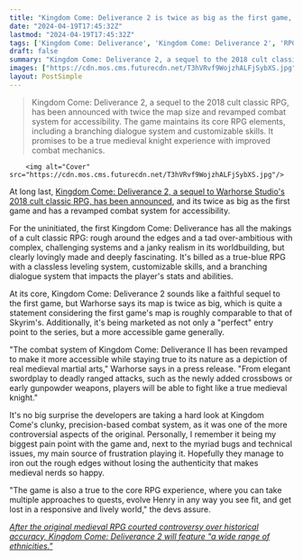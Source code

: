 ```yaml
---
title: "Kingdom Come: Deliverance 2 is twice as big as the first game, has revamped combat 'to make it more accessible,' but stays 'true to the core RPG experience'"
date: "2024-04-19T17:45:32Z"
lastmod: "2024-04-19T17:45:32Z"
tags: ['Kingdom Come: Deliverance', 'Kingdom Come: Deliverance 2', 'RPG', 'Warhorse Studio', 'Medieval', 'Skyrim', 'Crossbows', 'Gunpowder']
draft: false
summary: "Kingdom Come: Deliverance 2, a sequel to the 2018 cult classic RPG, has been announced with twice the map size and revamped combat system for accessibility. The game maintains its core RPG elements, including a branching dialogue system and customizable skills. It promises to be a true medieval knight experience with improved combat mechanics."
images: ["https://cdn.mos.cms.futurecdn.net/T3hVRvf9WojzhALFjSybXS.jpg"]
layout: PostSimple
---
```

> Kingdom Come: Deliverance 2, a sequel to the 2018 cult classic RPG, has been announced with twice the map size and revamped combat system for accessibility. The game maintains its core RPG elements, including a branching dialogue system and customizable skills. It promises to be a true medieval knight experience with improved combat mechanics.


        <img alt="Cover" src="https://cdn.mos.cms.futurecdn.net/T3hVRvf9WojzhALFjSybXS.jpg"/>
        
At long last, [Kingdom Come: Deliverance 2, a sequel to Warhorse Studio's 2018 cult classic RPG, has been announced](https://www.gamesradar.com/kingdom-come-deliverance-2-is-coming-and-its-everything-the-first-rpg-was-supposed-to-be-in-the-beginning/), and its twice as big as the first game and has a revamped combat system for accessibility.

For the uninitiated, the first Kingdom Come: Deliverance has all the makings of a cult classic RPG: rough around the edges and a tad over-ambitious with complex, challenging systems and a janky realism in its worldbuilding, but clearly lovingly made and deeply fascinating. It's billed as a true-blue RPG with a classless leveling system, customizable skills, and a branching dialogue system that impacts the player's stats and abilities.

At its core, Kingdom Come: Deliverance 2 sounds like a faithful sequel to the first game, but Warhorse says its map is twice as big, which is quite a statement considering the first game's map is roughly comparable to that of Skyrim's. Additionally, it's being marketed as not only a "perfect" entry point to the series, but a more accessible game generally.

"The combat system of Kingdom Come: Deliverance II has been revamped to make it more accessible while staying true to its nature as a depiction of real medieval martial arts," Warhorse says in a press release. "From elegant swordplay to deadly ranged attacks, such as the newly added crossbows or early gunpowder weapons, players will be able to fight like a true medieval knight."

It's no big surprise the developers are taking a hard look at Kingdom Come's clunky, precision-based combat system, as it was one of the more controversial aspects of the original. Personally, I remember it being my biggest pain point with the game and, next to the myriad bugs and technical issues, my main source of frustration playing it. Hopefully they manage to iron out the rough edges without losing the authenticity that makes medieval nerds so happy.

"The game is also a true to the core RPG experience, where you can take multiple approaches to quests, evolve Henry in any way you see fit, and get lost in a responsive and lively world," the devs assure.

[<em>After the original medieval RPG courted controversy over historical accuracy, Kingdom Come: Deliverance 2 will feature "a wide range of ethnicities."</em>](https://www.gamesradar.com/after-the-original-medieval-rpg-courted-controversy-over-historical-accuracy-kingdom-come-deliverance-2-will-feature-a-wide-range-of-ethnicities/)
        
